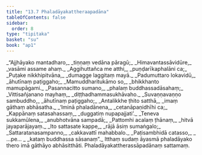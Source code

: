 ```yaml
---
title: "13.7 Phaladāyakattheraapadāna"
tableOfContents: false
sidebar:
  order: 8
type: "tipitaka"
basket: "su"
book: "ap1"
---
```



<DynamicBreadcrumb />

<Division number="75" book="ap1">

<Paragraph number="2140" type="verses" book="ap1">
_“Ajjhāyako mantadharo,_  
_tiṇṇaṃ vedāna pāragū;_  
_Himavantassāvidūre,_  
_vasāmi assame ahaṃ._  

</Paragraph>

</Division>
<Division number="76" book="ap1">

<Paragraph number="2141" type="verses" book="ap1">
_Aggihuttañca me atthi,_  
_puṇḍarīkaphalāni ca;_  
_Puṭake nikkhipitvāna,_  
_dumagge laggitaṃ mayā._  

</Paragraph>

</Division>
<Division number="77" book="ap1">

<Paragraph number="2142" type="verses" book="ap1">
_Padumuttaro lokavidū,_  
_āhutīnaṃ paṭiggaho;_  
_Mamuddharitukāmo so,_  
_bhikkhanto mamupāgami._  

</Paragraph>

</Division>
<Division number="78" book="ap1">

<Paragraph number="2143" type="verses" book="ap1">
_Pasannacitto sumano,_  
_phalaṃ buddhassadāsahaṃ;_  
_Vittisañjanano mayhaṃ,_  
_diṭṭhadhammasukhāvaho._  

</Paragraph>

</Division>
<Division number="79" book="ap1">

<Paragraph number="2144" type="verses" book="ap1">
_Suvaṇṇavaṇṇo sambuddho,_  
_āhutīnaṃ paṭiggaho;_  
_Antalikkhe ṭhito satthā,_  
_imaṃ gāthaṃ abhāsatha._  

</Paragraph>

</Division>
<Division number="80" book="ap1">

<Paragraph number="2145" type="verses" book="ap1">
_‘Iminā phaladānena,_  
_cetanāpaṇidhīhi ca;_  
_Kappānaṃ satasahassaṃ,_  
_duggatiṃ nupapajjati’._  

</Paragraph>

</Division>
<Division number="81" book="ap1">

<Paragraph number="2146" type="verses" book="ap1">
_Teneva sukkamūlena,_  
_anubhotvāna sampadā;_  
_Pattomhi acalaṃ ṭhānaṃ,_  
_hitvā jayaparājayaṃ._  

</Paragraph>

</Division>
<Division number="82" book="ap1">

<Paragraph number="2147" type="verses" book="ap1">
_Ito sattasate kappe,_  
_rājā āsiṃ sumaṅgalo;_  
_Sattaratanasampanno,_  
_cakkavattī mahabbalo._  

</Paragraph>

</Division>
<Division number="83" book="ap1">

<Paragraph number="2148" type="verses" book="ap1">
_Paṭisambhidā catasso,_  
_ …pe… _  
_kataṃ buddhassa sāsanaṃ”._  

</Paragraph>

<Paragraph number="2149" book="ap1">
Itthaṃ sudaṃ āyasmā phaladāyako thero imā gāthāyo abhāsitthāti.

</Paragraph>
</Division>

<Paragraph number="2150" type="center" book="ap1">
Phaladāyakattherassāpadānaṃ sattamaṃ.
</Paragraph>